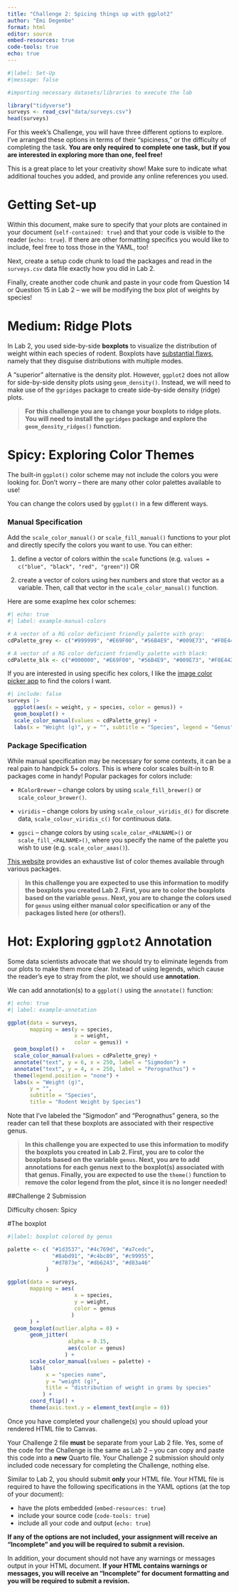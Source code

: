 ```yaml
---
title: "Challenge 2: Spicing things up with ggplot2"
author: "Emi Degembe"
format: html
editor: source
embed-resources: true
code-tools: true
echo: true
---
```


```r
#|label: Set-Up
#|message: false

#importing necessary datasets/libraries to execute the lab

library("tidyverse")
surveys <- read_csv("data/surveys.csv")
head(surveys)
```

For this week's Challenge, you will have three different options to explore.
I've arranged these options in terms of their "spiciness," or the difficulty of 
completing the task. **You are only required to complete one task, but if you are interested in exploring more than one, feel free!**

This is a great place to let your creativity show! Make sure to indicate what
additional touches you added, and provide any online references you used.

# Getting Set-up 

Within this document, make sure to specify that your plots are contained in
your document (`self-contained: true`) and that your code is visible to the reader (`echo: true`). If there are other formatting specifics
you would like to include, feel free to toss those in the YAML, too!

Next, create a setup code chunk to load the packages and read in the
`surveys.csv` data file exactly how you did in Lab 2.

Finally, create another code chunk and paste in your code from Question 14 or Question 15 in Lab 2 -- we will be modifying the box plot of weights by species!

# Medium: Ridge Plots

In Lab 2, you used side-by-side **boxplots** to visualize the distribution of 
weight within each species of rodent. Boxplots have [substantial flaws](https://www.data-to-viz.com/caveat/boxplot.html), namely that they
disguise distributions with multiple modes.

A "superior" alternative is the density plot. However, `ggplot2` does not allow
for side-by-side density plots using `geom_density()`. Instead, we will need to
make use of the `ggridges` package to create side-by-side density (ridge) plots.

> **For this challenge you are to change your boxplots to ridge plots. You will need to install the `ggridges` package and explore the `geom_density_ridges()` function.**

# Spicy: Exploring Color Themes

The built-in `ggplot()` color scheme may not include the colors you were looking
for. Don't worry -- there are many other color palettes available to use!

You can change the colors used by `ggplot()` in a few different ways.

### Manual Specification

Add the `scale_color_manual()` or `scale_fill_manual()` functions to your plot
and directly specify the colors you want to use. You can either:

1.  define a vector of colors within the `scale` functions (e.g.
`values = c("blue", "black", "red", "green")`) OR

2.  create a vector of colors using hex numbers and store that vector as a
variable. Then, call that vector in the `scale_color_manual()` function.

Here are some exaplme hex color schemes:

```r
#| echo: true
#| label: example-manual-colors

# A vector of a RG color deficient friendly palette with gray:
cdPalette_grey <- c("#999999", "#E69F00", "#56B4E9", "#009E73", "#F0E442", "#0072B2", "#D55E00", "#CC79A7")

# A vector of a RG color deficient friendly palette with black:
cdPalette_blk <- c("#000000", "#E69F00", "#56B4E9", "#009E73", "#F0E442", "#0072B2", "#D55E00", "#CC79A7")
```

::: callout-note
If you are interested in using specific hex colors, I like the [image color picker app](https://imagecolorpicker.com/en) to find the colors I want. 
:::

```r
#| include: false
surveys |> 
  ggplot(aes(x = weight, y = species, color = genus)) +
  geom_boxplot() +
  scale_color_manual(values = cdPalette_grey) +
  labs(x = "Weight (g)", y = "", subtitle = "Species", legend = "Genus")
```

### Package Specification

While manual specification may be necessary for some contexts, it can be a 
real pain to handpick 5+ colors. This is where color scales built-in to R
packages come in handy! Popular packages for colors include:

-   `RColorBrewer` -- change colors by using `scale_fill_brewer()` or `scale_colour_brewer()`.

-   `viridis` -- change colors by using `scale_colour_viridis_d()` for discrete
data, `scale_colour_viridis_c()` for continuous data.

-   `ggsci` -- change colors by using `scale_color_<PALNAME>()` or
`scale_fill_<PALNAME>()`, where you specify the name of the palette you wish to
use (e.g. `scale_color_aaas()`).

::: callout-note
[This website](https://github.com/EmilHvitfeldt/r-color-palettes) provides an exhaustive list of color themes available through various packages.
:::

> **In this challenge you are expected to use this information to modify the boxplots you created Lab 2. First, you are to color the boxplots based on the variable `genus`. Next, you are to change the colors used for `genus` using either manual color specification or any of the packages listed here (or others!).**

# Hot: Exploring `ggplot2` Annotation

Some data scientists advocate that we should try to eliminate legends from our
plots to make them more clear. Instead of using legends, which cause the 
reader's eye to stray from the plot, we should use **annotation**.

We can add annotation(s) to a `ggplot()` using the `annotate()` function:

```r
#| echo: true
#| label: example-annotation

ggplot(data = surveys, 
       mapping = aes(y = species,
                     x = weight,
                     color = genus)) +
  geom_boxplot() +
  scale_color_manual(values = cdPalette_grey) + 
  annotate("text", y = 6, x = 250, label = "Sigmodon") +
  annotate("text", y = 4, x = 250, label = "Perognathus") +
  theme(legend.position = "none") +
  labs(x = "Weight (g)",
       y = "",
       subtitle = "Species",
       title = "Rodent Weight by Species")
```

Note that I've labeled the "Sigmodon" and "Perognathus" genera, so the reader
can tell that these boxplots are associated with their respective genus.

> **In this challenge you are expected to use this information to modify the boxplots you created in Lab 2. First, you are to color the boxplots based on the variable `genus`. Next, you are to add annotations for each genus next to the boxplot(s) associated with that genus. Finally, you are expected to use the `theme()` function to remove the color legend from the plot, since it is no longer needed!**

##Challenge 2 Submission

Difficulty chosen: Spicy

#The boxplot
```r
#|label: boxplot colored by genus

palette <- c( "#1d3537", "#4c769d", "#a7cedc", 
              "#8abd91", "#c4bc89", "#c99955", 
              "#d7873e", "#db6243", "#d83a46"
            )

ggplot(data = surveys,
       mapping = aes(
                     x = species, 
                     y = weight, 
                     color = genus
                    )
       ) + 
  geom_boxplot(outlier.alpha = 0) + 
       geom_jitter(
                   alpha = 0.15, 
                   aes(color = genus)
                  ) +
       scale_color_manual(values = palette) +
       labs(
            x = "species name", 
            y = "weight (g)", 
            title = "distribution of weight in grams by species"
           ) +
       coord_flip() +
       theme(axis.text.y = element_text(angle = 0))
```
Once you have completed your challenge(s) you should upload your rendered HTML file to Canvas.

Your Challenge 2 file **must** be separate from your Lab 2 file. Yes, some of the code for the Challenge is the same as Lab 2 -- you can copy and paste this code into a **new** Quarto file. Your Challenge 2 submission should only included code necessary for completing the Challenge, nothing else.

Similar to Lab 2, you should submit **only** your HTML file. Your HTML file is required to have the following specifications in the YAML options (at the top of your document):

-   have the plots embedded (`embed-resources: true`)
-   include your source code (`code-tools: true`)
-   include all your code and output (`echo: true`)

**If any of the options are not included, your assignment will receive an "Incomplete" and you will be required to submit a revision.**

In addition, your document should not have any warnings or messages output in your HTML document. **If your HTML contains warnings or messages, you will receive an "Incomplete" for document formatting and you will be required to submit a revision.**

